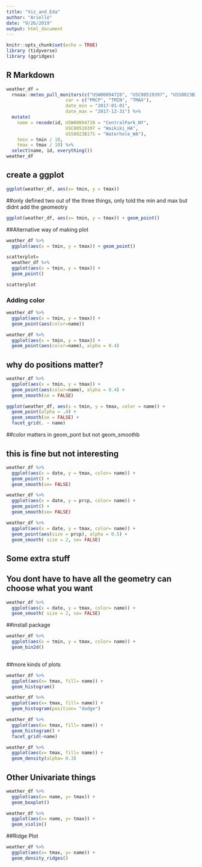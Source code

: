 ```yaml
---
title: "Viz_and_Eda"
author: "Arielle"
date: "9/26/2019"
output: html_document
---
```


```r
knitr::opts_chunk$set(echo = TRUE)
library (tidyverse)
library (ggridges)
```

## R Markdown

```r
weather_df = 
  rnoaa::meteo_pull_monitors(c("USW00094728", "USC00519397", "USS0023B17S"),
                      var = c("PRCP", "TMIN", "TMAX"), 
                      date_min = "2017-01-01",
                      date_max = "2017-12-31") %>%
  mutate(
    name = recode(id, USW00094728 = "CentralPark_NY", 
                      USC00519397 = "Waikiki_HA",
                      USS0023B17S = "Waterhole_WA"),
    tmin = tmin / 10,
    tmax = tmax / 10) %>%
  select(name, id, everything())
weather_df
```

## create a ggplot
```r
ggplot(weather_df, aes(x= tmin, y = tmax))
```
##only defined two out of the three things, only told the min and max but didnt add the geomeotry

```r
ggplot(weather_df, aes(x= tmin, y = tmax)) + geom_point()
```

##Alternative way of making plot

```r
weather_df %>% 
  ggplot(aes(x = tmin, y = tmax)) + geom_point()
```
```r
scatterplot= 
  weather_df %>% 
  ggplot(aes(x = tmin, y = tmax)) + 
  geom_point()

scatterplot
```
### Adding color

```r
weather_df %>% 
  ggplot(aes(x = tmin, y = tmax)) + 
  geom_point(aes(color=name))

weather_df %>% 
  ggplot(aes(x = tmin, y = tmax)) + 
  geom_point(aes(color=name), alpha = 0.4)
```
## why do positions matter?

```r
weather_df %>% 
  ggplot(aes(x = tmin, y = tmax)) + 
  geom_point(aes(color=name), alpha = 0.4) +
  geom_smooth(se = FALSE)

ggplot(weather_df, aes(x = tmin, y = tmax, color = name)) + 
  geom_point(alpha = .4) +
  geom_smooth(se = FALSE) + 
  facet_grid(. ~ name)
```
##color matters in geom_pont but not geom_smoothb

## this is fine but not interesting 

```r
weather_df %>% 
  ggplot(aes(x = date, y = tmax, color= name)) +
  geom_point() +
  geom_smooth(se= FALSE)

weather_df %>% 
  ggplot(aes(x = date, y = prcp, color= name)) +
  geom_point() +
  geom_smooth(se= FALSE)

weather_df %>% 
  ggplot(aes(x = date, y = tmax, color= name)) +
  geom_point(aes(size = prcp), alpha = 0.5) +
  geom_smooth( size = 2, se= FALSE)
```

## Some extra stuff
## You dont have to have all the geometry can choose what you want 
```r
weather_df %>% 
  ggplot(aes(x = date, y = tmax, color= name)) +
  geom_smooth( size = 2, se= FALSE)
```

##install package
```r
weather_df %>% 
  ggplot(aes(x = tmin, y = tmax, color= name)) +
  geom_bin2d() 
  
```

##more kinds of plots

```r
weather_df %>% 
  ggplot(aes(x= tmax, fill= name)) + 
  geom_histogram()

weather_df %>% 
  ggplot(aes(x= tmax, fill= name)) + 
  geom_histogram(position= "dodge")

weather_df %>% 
  ggplot(aes(x= tmax, fill= name)) + 
  geom_histogram() +
  facet_grid(~name)

weather_df %>% 
  ggplot(aes(x= tmax, fill= name)) + 
  geom_density(alpha= 0.3)
```

## Other Univariate things 

```r
weather_df %>% 
  ggplot(aes(x= name, y= tmax)) +
  geom_boxplot()

weather_df %>% 
  ggplot(aes(x= name, y= tmax)) +
  geom_violin()
```

##Ridge Plot
```r
weather_df %>% 
  ggplot(aes(x= tmax, y= name)) +
  geom_density_ridges()
```

